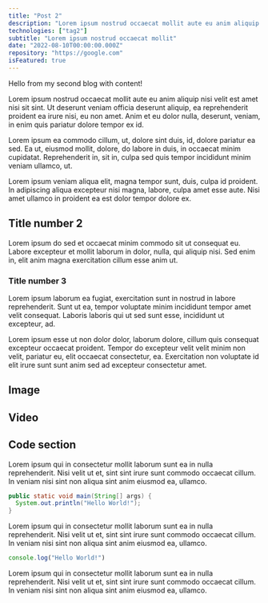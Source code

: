 ```yaml
---
title: "Post 2"
description: "Lorem ipsum nostrud occaecat mollit aute eu anim aliquip nisi velit est amet nisi sit sint. Ut deserunt veniam officia deserunt aliquip, ea reprehenderit proident ea irure nisi, eu non amet. Anim et eu dolor nulla, deserunt, veniam, in enim quis pariatur dolore tempor ex id."
technologies: ["tag2"]
subtitle: "Lorem ipsum nostrud occaecat mollit"
date: "2022-08-10T00:00:00.000Z"
repository: "https://google.com"
isFeatured: true
---
```


Hello from my second blog with content! 

Lorem ipsum nostrud occaecat mollit aute eu anim aliquip nisi velit est amet nisi sit sint. Ut deserunt veniam officia deserunt aliquip, ea reprehenderit proident ea irure nisi, eu non amet. Anim et eu dolor nulla, deserunt, veniam, in enim quis pariatur dolore tempor ex id.

Lorem ipsum ea commodo cillum, ut, dolore sint duis, id, dolore pariatur ea sed. Ea ut, eiusmod mollit, dolore, do labore in duis, in occaecat minim cupidatat. Reprehenderit in, sit in, culpa sed quis tempor incididunt minim veniam ullamco, ut.

Lorem ipsum veniam aliqua elit, magna tempor sunt, duis, culpa id proident. In adipiscing aliqua excepteur nisi magna, labore, culpa amet esse aute. Nisi amet ullamco in proident ea est dolor tempor dolore ex.

## Title number 2

Lorem ipsum do sed et occaecat minim commodo sit ut consequat eu. Labore excepteur et mollit laborum in dolor, nulla, qui aliquip nisi. Sed enim in, elit anim magna exercitation cillum esse anim ut.

### Title number 3

Lorem ipsum laborum ea fugiat, exercitation sunt in nostrud in labore reprehenderit. Sunt ut ea, tempor voluptate minim incididunt tempor amet velit consequat. Laboris laboris qui ut sed sunt esse, incididunt ut excepteur, ad.

Lorem ipsum esse ut non dolor dolor, laborum dolore, cillum quis consequat excepteur occaecat proident. Tempor do excepteur velit velit minim non velit, pariatur eu, elit occaecat consectetur, ea. Exercitation non voluptate id elit irure sunt sunt anim sed ad excepteur consectetur amet.

## Image

<ImageComponent url="/posts/post-one/images/computer.jpg" />

## Video

<VideoComponent />

## Code section

Lorem ipsum qui in consectetur mollit laborum sunt ea in nulla reprehenderit. Nisi velit ut et, sint sint irure sunt commodo occaecat cillum. In veniam nisi sint non aliqua sint anim eiusmod ea, ullamco.

```java
public static void main(String[] args) {
  System.out.println("Hello World!");
}
```

Lorem ipsum qui in consectetur mollit laborum sunt ea in nulla reprehenderit. Nisi velit ut et, sint sint irure sunt commodo occaecat cillum. In veniam nisi sint non aliqua sint anim eiusmod ea, ullamco.

```js
console.log("Hello World!")
```

Lorem ipsum qui in consectetur mollit laborum sunt ea in nulla reprehenderit. Nisi velit ut et, sint sint irure sunt commodo occaecat cillum. In veniam nisi sint non aliqua sint anim eiusmod ea, ullamco.